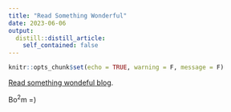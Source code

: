 ```yaml
---
title: "Read Something Wonderful"
date: 2023-06-06
output:
  distill::distill_article:
    self_contained: false
---
```



```r
knitr::opts_chunk$set(echo = TRUE, warning = F, message = F)

```

[Read something wondeful blog](https://readsomethingwonderful.com/p/142/the-high-return-activity-of-raising-others-aspirations). 


Bo$^2$m =)

